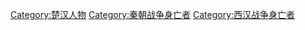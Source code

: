 [[Category:楚汉人物|Category:楚汉人物]]
[[Category:秦朝战争身亡者|Category:秦朝战争身亡者]]
[[Category:西汉战争身亡者|Category:西汉战争身亡者]]